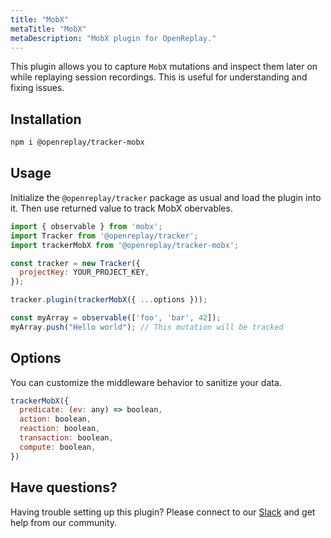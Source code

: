 ```yaml
---
title: "MobX"
metaTitle: "MobX"
metaDescription: "MobX plugin for OpenReplay."
---
```


This plugin allows you to capture `MobX` mutations and inspect them later on while replaying session recordings. This is useful for understanding and fixing issues. 


## Installation

```bash
npm i @openreplay/tracker-mobx
```

## Usage

Initialize the `@openreplay/tracker` package as usual and load the plugin into it.
Then use returned value to track MobX obervables.

```js
import { observable } from 'mobx';
import Tracker from '@openreplay/tracker';
import trackerMobX from '@openreplay/tracker-mobx';

const tracker = new Tracker({
  projectKey: YOUR_PROJECT_KEY,
});

tracker.plugin(trackerMobX({ ...options }));

const myArray = observable(['foo', 'bar', 42]);
myArray.push("Hello world"); // This mutation will be tracked
```

## Options

You can customize the middleware behavior to sanitize your data.

```js
trackerMobX({
  predicate: (ev: any) => boolean,
  action: boolean,
  reaction: boolean,
  transaction: boolean,
  compute: boolean,
})
```

## Have questions?

Having trouble setting up this plugin? Please connect to our [Slack](https://slack.openreplay.com) and get help from our community.